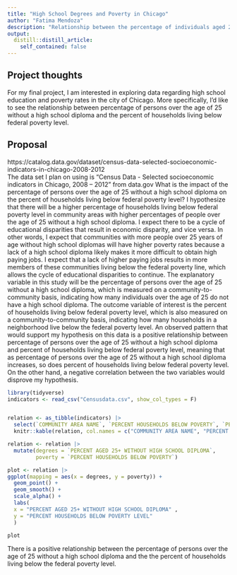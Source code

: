 ```yaml
---
title: "High School Degrees and Poverty in Chicago"
author: "Fatima Mendoza"
description: "Relationship between the percentage of individuals aged 25 and over without a high school diploma and the percentage of households living below the poverty level in Chicago neighborhoods"
output:
  distill::distill_article:
    self_contained: false
---
```




## Project thoughts

For my final project, I am interested in exploring data regarding high school education and poverty rates in the city of Chicago. More specifically, I'd like to see the relationship between percentage of persons over the age of 25 without a high school diploma and the percent of households living below federal poverty level.



## Proposal 

https://catalog.data.gov/dataset/census-data-selected-socioeconomic-indicators-in-chicago-2008-2012  
The data set I plan on using is "Census Data - Selected socioeconomic indicators in Chicago, 2008 – 2012" from data.gov
	What is the impact of the percentage of persons over the age of 25 without a high school diploma on the percent of households living below federal poverty level? I hypothesize that there will be a higher percentage of households living below federal poverty level in community areas with higher percentages of people over the age of 25 without a high school diploma. I expect there to be a cycle of educational disparities that result in economic disparity, and vice versa. In other words, I expect that communities with more people over 25 years of age without high school diplomas will have higher poverty rates because a lack of a high school diploma likely makes it more difficult to obtain high paying jobs. I expect that a lack of higher paying jobs results in more members of these communities living below the federal poverty line, which allows the cycle of educational disparities to continue. The explanatory variable in this study will be the percentage of persons over the age of 25 without a high school diploma, which is measured on a community-to-community basis, indicating how many individuals over the age of 25 do not have a high school diploma. The outcome variable of interest is the percent of households living below federal poverty level, which is also measured on a community-to-community basis, indicating how many households in a neighborhood live below the federal poverty level. An observed pattern that would support my hypothesis on this data is a positive relationship between percentage of persons over the age of 25 without a high school diploma and percent of households living below federal poverty level, meaning that as percentage of persons over the age of 25 without a high school diploma increases, so does percent of households living below federal poverty level. On the other hand, a negative correlation between the two variables would disprove my hypothesis.
	

```r
library(tidyverse)
indicators <- read_csv("Censusdata.csv", show_col_types = F)


relation <- as_tibble(indicators) |>
  select(`COMMUNITY AREA NAME`, `PERCENT HOUSEHOLDS BELOW POVERTY`, `PERCENT AGED 25+ WITHOUT HIGH SCHOOL DIPLOMA`)
  knitr::kable(relation, col.names = c("COMMUNITY AREA NAME", "PERCENT HOUSEHOLDS BELOW POVERTY LEVEL", "PERCENT AGED 25+ WITHOUT HIGH SCHOOL DIPLOMA"), digits = 3)

relation <- relation |>
  mutate(degrees = `PERCENT AGED 25+ WITHOUT HIGH SCHOOL DIPLOMA`, 
         poverty = `PERCENT HOUSEHOLDS BELOW POVERTY`)

plot <- relation |>
ggplot(mapping = aes(x = degrees, y = poverty)) +
  geom_point() +
  geom_smooth() +
  scale_alpha() +
  labs(
  x = "PERCENT AGED 25+ WITHOUT HIGH SCHOOL DIPLOMA" ,
  y = "PERCENT HOUSEHOLDS BELOW POVERTY LEVEL"
  ) 

plot
```

	
There is a positive relationship between the percentage of persons over the age of 25 without a high school diploma and the the percent of households living below the federal poverty level.